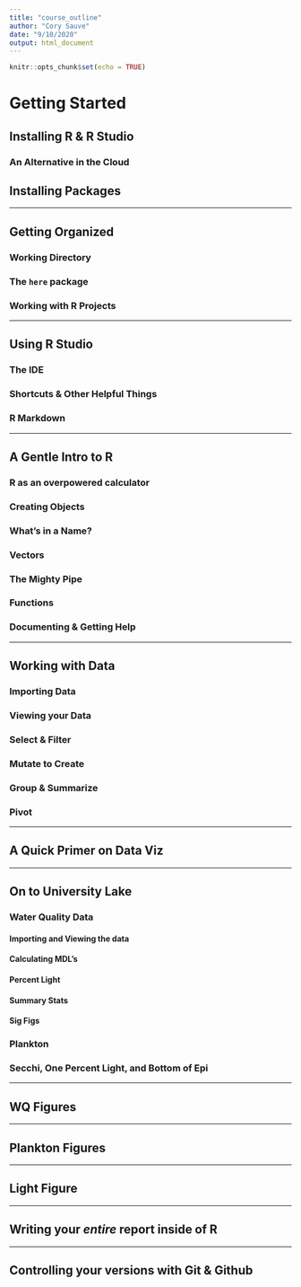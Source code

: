 ```yaml
---
title: "course_outline"
author: "Cory Sauve"
date: "9/10/2020"
output: html_document
---
```


```r
knitr::opts_chunk$set(echo = TRUE)
```

# Getting Started 

## Installing R & R Studio

### An Alternative in the Cloud 

## Installing Packages 

***

## Getting Organized

### Working Directory 

### The `here` package

### Working with R Projects 

***

## Using R Studio 

### The IDE 

### Shortcuts & Other Helpful Things 

### R Markdown 

***

## A Gentle Intro to R

### R as an overpowered calculator 

### Creating Objects 

### What's in a Name?

### Vectors 

### The Mighty Pipe 

### Functions 

### Documenting & Getting Help

***

## Working with Data 

### Importing Data 

### Viewing your Data

### Select & Filter 

### Mutate to Create 

### Group & Summarize 

### Pivot 

***

## A Quick Primer on Data Viz 

***

## On to University Lake 

### Water Quality Data 

#### Importing and Viewing the data 

#### Calculating MDL's 

#### Percent Light 

#### Summary Stats 

#### Sig Figs 

### Plankton

### Secchi, One Percent Light, and Bottom of Epi 

***

## WQ Figures 

***

## Plankton Figures

***

## Light Figure 


***

## Writing your *entire* report inside of R

***

## Controlling your versions with Git & Github 





